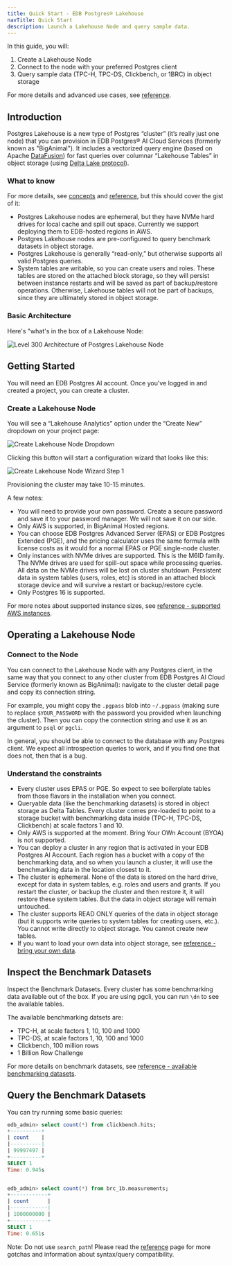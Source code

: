 ```yaml
---
title: Quick Start - EDB Postgres® Lakehouse
navTitle: Quick Start
description: Launch a Lakehouse Node and query sample data.
---
```


In this guide, you will:

1. Create a Lakehouse Node
2. Connect to the node with your preferred Postgres client
3. Query sample data (TPC-H, TPC-DS, Clickbench, or 1BRC) in object storage

For more details and advanced use cases, see [reference](./reference).

## Introduction

Postgres Lakehouse is a new type of Postgres “cluster” (it’s really just one
node) that you can provision in EDB Postgres® AI Cloud Services (formerly known
as "BigAnimal"). It includes a vectorized query engine (based on Apache
[DataFusion](https://github.com/apache/datafusion)) for fast queries over
columnar “Lakehouse Tables” in object storage
(using [Delta Lake protocol](https://delta.io/)).

### What to know

For more details, see [concepts](./concepts) and [reference](./reference),
but this should cover the gist of it:

* Postgres Lakehouse nodes are ephemeral, but they have NVMe hard drives for
local cache and spill out space. Currently we support deploying them to
EDB-hosted regions in AWS.
* Postgres Lakehouse nodes are pre-configured to query benchmark datasets
in object storage.
* Postgres Lakehouse is generally “read-only,” but otherwise supports all
valid Postgres queries.
* System tables are writable, so you can create users and roles. These tables
are stored on the attached block storage, so they will persist between instance
restarts and will be saved as part of backup/restore operations. Otherwise,
Lakehouse tables will not be part of backups, since they are ultimately stored
in object storage.

### Basic Architecture

Here's "what's in the box of a Lakehouse Node:

![Level 300 Architecture of Postgres Lakehouse Node](./images/level-300-architecture.png)

## Getting Started

You will need an EDB Postgres AI account. Once you’ve logged in and created
a project, you can create a cluster.

### Create a Lakehouse Node

You will see a “Lakehouse Analytics” option under the “Create New” dropdown
on your project page:

![Create Lakehouse Node Dropdown](./images/create-cluster-dropdown.png)

Clicking this button will start a configuration wizard that looks like this:

![Create Lakehouse Node Wizard Step 1](./images/create-cluster-wizard.png)

Provisioning the cluster may take 10-15 minutes.

A few notes:

* You will need to provide your own password. Create a secure password and save
it to your password manager. We will not save it on our side.
* Only AWS is supported, in BigAnimal Hosted regions.
* You can choose EDB Postgres Advanced Server (EPAS) or EDB Postgres Extended (PGE),
and the pricing calculator uses the same formula with license costs as it
would for a normal EPAS or PGE single-node cluster.
* Only instances with NVMe drives are supported. This is the M6ID family.
The NVMe drives are used for spill-out space while processing queries.
All data on the NVMe drives will be lost on cluster shutdown.
Persistent data in system tables (users, roles, etc) is stored in an attached
block storage device and will survive a restart or backup/restore cycle.
* Only Postgres 16 is supported.

For more notes about supported instance sizes,
see [reference - supported AWS instances](./reference/#supported-aws-instances).

## Operating a Lakehouse Node

### Connect to the Node

You can connect to the Lakehouse Node with any Postgres client, in the same way
that you connect to any other cluster from EDB Postgres AI Cloud Service
(formerly known as BigAnimal): navigate to the cluster detail page and copy its
connection string.

For example, you might copy the `.pgpass` blob into `~/.pgpass` (making sure to
replace `$YOUR_PASSWORD` with the password you provided when launching the
cluster). Then you can copy the connection string and use it as an argument to
`psql` or `pgcli`.

In general, you should be able to connect to the database with any Postgres
client. We expect all introspection queries to work, and if you find one that
does not, then that is a bug.

### Understand the constraints

* Every cluster uses EPAS or PGE. So expect to see boilerplate tables from those
flavors in the installation when you connect.
* Queryable data (like the benchmarking datasets) is stored in object storage
as Delta Tables. Every cluster comes pre-loaded to point to a storage bucket
with benchmarking data inside (TPC-H, TPC-DS, Clickbench) at
scale factors 1 and 10.
* Only AWS is supported at the moment. Bring Your OWn Account (BYOA) is not supported.
* You can deploy a cluster in any region that is activated in
your EDB Postgres AI Account. Each region has a bucket with a copy of the
benchmarking data, and so when you launch a cluster, it will use the
benchmarking data in the location closest to it.
* The cluster is ephemeral. None of the data is stored on the hard drive,
except for data in system tables, e.g. roles and users and grants.
If you restart the cluster, or backup the cluster and then restore it,
it will restore these system tables. But the data in object storage will
remain untouched.
* The cluster supports READ ONLY queries of the data in object
storage (but it supports write queries to system tables for creating users,
etc.). You cannot write directly to object storage. You cannot create new tables.
* If you want to load your own data into object storage,
see [reference - bring your own data](./reference/#advanced-bring-your-own-data).

## Inspect the Benchmark Datasets

Inspect the Benchmark Datasets.  Every cluster has some benchmarking data
available out of the box. If you are using pgcli, you can run `\dn` to see
the available tables.

The available benchmarking datsets are:

* TPC-H, at scale factors 1, 10, 100 and 1000
* TPC-DS, at scale factors 1, 10, 100 and 1000
* Clickbench, 100 million rows
* 1 Billion Row Challenge

For more details on benchmark datasets,
see [reference - available benchmarking datasets](./reference/#available-benchmarking-datasets).

## Query the Benchmark Datasets

You can try running some basic queries:

```sql
edb_admin> select count(*) from clickbench.hits;
+----------+
| count    |
|----------|
| 99997497 |
+----------+
SELECT 1
Time: 0.945s


edb_admin> select count(*) from brc_1b.measurements;
+------------+
| count      |
|------------|
| 1000000000 |
+------------+
SELECT 1
Time: 0.651s
```

Note: Do not use `search_path`! Please read the [reference](./reference)
page for more gotchas and information about syntax/query compatibility.
